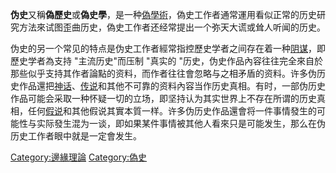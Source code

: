 {{Expand language|1=en|time=2021-01-22T13:05:06+00:00}}
'''伪史'''又稱'''偽歷史'''或'''偽史學'''，是一种[[偽學術|偽學術]]，偽史工作者通常運用看似正常的历史研究方法來试图歪曲历史，偽史工作者还经常提出一个弥天大谎或耸人听闻的历史。

伪史的另一个常见的特点是伪史工作者經常指控歷史学者之间存在着一种[[阴谋|阴谋]]，即歷史学者為支持 "主流历史"而压制 "真实的 "历史，伪史作品內容往往完全來自於那些似乎支持其作者論點的资料，而作者往往會忽略与之相矛盾的资料。许多伪历史作品還把[[神话|神话]]、[[传说|传说]]和其他不可靠的资料內容当作历史真相。有时，一部伪历史作品可能会采取一种怀疑一切的立场，即坚持认为其实世界上不存在所谓的历史真相，任何[[假说|假说]]和其他假说其實本質一样。许多伪历史作品還會将一件事情發生的可能性与实际發生混为一谈，即如果某件事情被其他人看來只是可能发生，那么在伪历史工作者眼中就是一定會发生。

<!-- 中国古代将记载割据政权的史书，称之为伪史，即伪朝之史。[[东晋|东晋]][[十六国|十六国]]时期，各少数民族、汉族割据势力建立政权，称王称帝，各设史官，撰修国史。[[南朝梁|南朝梁]][[阮孝绪|阮孝绪]]的《七录》，把这些政权的称为伪史。《[[旧唐书|旧唐书]]·经籍志》、《[[新唐书|新唐书]]·艺文志》沿用，列为史书一类。其后，[[宋朝|宋朝]]《崇文总目》、《郡斋读书志》、《直斋书录解题》等书目，把[[五代|五代]]时期[[十国|十国]]事迹的史书，也列为伪史类。 -->

[[Category:邊緣理論|Category:邊緣理論]]
[[Category:偽史|Category:偽史]]